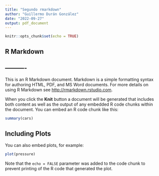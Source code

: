 ```yaml
---
title: "Segundo rmarkdown"
author: "Guillermo Durán González"
date: "2022-09-27"
output: pdf_document
---
```


```r
knitr::opts_chunk$set(echo = TRUE)
```

## R Markdown
## ----------
This is an R Markdown document. Markdown is a simple formatting syntax for authoring HTML, PDF, and MS Word documents. For more details on using R Markdown see <http://rmarkdown.rstudio.com>.

When you click the **Knit** button a document will be generated that includes both content as well as the output of any embedded R code chunks within the document. You can embed an R code chunk like this:

```r
summary(cars)
```

## Including Plots

You can also embed plots, for example:

```r
plot(pressure)
```

Note that the `echo = FALSE` parameter was added to the code chunk to prevent printing of the R code that generated the plot.
